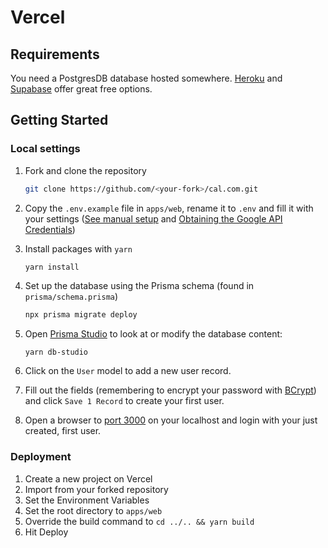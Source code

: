 # Vercel

## Requirements

You need a PostgresDB database hosted somewhere. [Heroku](https://www.heroku.com) and [Supabase](https://supabase.com/) offer great free options.

## Getting Started

### Local settings

1. Fork and clone the repository

   ```bash
   git clone https://github.com/<your-fork>/cal.com.git
   ```

2. Copy the `.env.example` file in `apps/web`, rename it to `.env` and fill it with your settings ([See manual setup](https://github.com/calcom/cal.com#manual) and [Obtaining the Google API Credentials](https://github.com/calcom/cal.com#obtaining-the-google-api-credentials))

3. Install packages with `yarn`

   ```bash
   yarn install
   ```

4. Set up the database using the Prisma schema (found in `prisma/schema.prisma`)

   ```sh
   npx prisma migrate deploy
   ```

5. Open [Prisma Studio](https://www.prisma.io/studio) to look at or modify the database content:
   ```
   yarn db-studio
   ```
6. Click on the `User` model to add a new user record.
7. Fill out the fields (remembering to encrypt your password with [BCrypt](https://bcrypt-generator.com/)) and click `Save 1 Record` to create your first user.
8. Open a browser to [port 3000](http://localhost:3000) on your localhost and login with your just created, first user.

### Deployment

1. Create a new project on Vercel
1. Import from your forked repository
1. Set the Environment Variables
1. Set the root directory to `apps/web`
1. Override the build command to `cd ../.. && yarn build`
1. Hit Deploy
